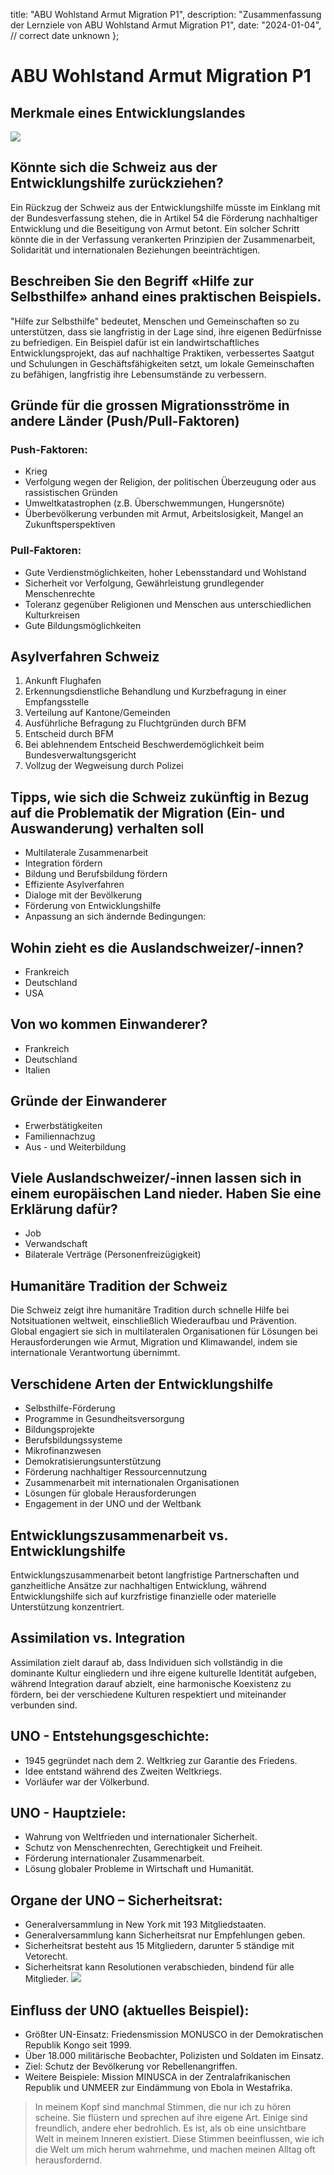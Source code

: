   title: "ABU Wohlstand Armut Migration P1",
  description:
    "Zusammenfassung der Lernziele von ABU Wohlstand Armut Migration P1",
  date: "2024-01-04", // correct date unknown
};

# ABU Wohlstand Armut Migration P1

## Merkmale eines Entwicklungslandes

![](/3lehrjahr/entwicklungs.png)

## Könnte sich die Schweiz aus der Entwicklungshilfe zurückziehen?

Ein Rückzug der Schweiz aus der Entwicklungshilfe müsste im Einklang mit der Bundesverfassung stehen, die in Artikel 54 die Förderung nachhaltiger Entwicklung und die Beseitigung von Armut betont. Ein solcher Schritt könnte die in der Verfassung verankerten Prinzipien der Zusammenarbeit, Solidarität und internationalen Beziehungen beeinträchtigen.

## Beschreiben Sie den Begriff «Hilfe zur Selbsthilfe» anhand eines praktischen Beispiels.

"Hilfe zur Selbsthilfe" bedeutet, Menschen und Gemeinschaften so zu unterstützen, dass sie langfristig in der Lage sind, ihre eigenen Bedürfnisse zu befriedigen. Ein Beispiel dafür ist ein landwirtschaftliches Entwicklungsprojekt, das auf nachhaltige Praktiken, verbessertes Saatgut und Schulungen in Geschäftsfähigkeiten setzt, um lokale Gemeinschaften zu befähigen, langfristig ihre Lebensumstände zu verbessern.

## Gründe für die grossen Migrationsströme in andere Länder (Push/Pull-Faktoren)

### Push-Faktoren:

- Krieg
- Verfolgung wegen der Religion, der politischen Überzeugung oder aus rassistischen Gründen
- Umweltkatastrophen (z.B. Überschwemmungen, Hungersnöte)
- Überbevölkerung verbunden mit Armut, Arbeitslosigkeit, Mangel an Zukunftsperspektiven

### Pull-Faktoren:

- Gute Verdienstmöglichkeiten, hoher Lebensstandard und Wohlstand
- Sicherheit vor Verfolgung, Gewährleistung grundlegender Menschenrechte
- Toleranz gegenüber Religionen und Menschen aus unterschiedlichen Kulturkreisen
- Gute Bildungsmöglichkeiten

## Asylverfahren Schweiz

1. Ankunft Flughafen
2. Erkennungsdienstliche Behandlung und Kurzbefragung in einer Empfangsstelle
3. Verteilung auf Kantone/Gemeinden
4. Ausführliche Befragung zu Fluchtgründen durch BFM
5. Entscheid durch BFM
6. Bei ablehnendem Entscheid Beschwerdemöglichkeit beim Bundesverwaltungsgericht
7. Vollzug der Wegweisung durch Polizei

## Tipps, wie sich die Schweiz zukünftig in Bezug auf die Problematik der Migration (Ein- und Auswanderung) verhalten soll

- Multilaterale Zusammenarbeit
- Integration fördern
- Bildung und Berufsbildung fördern
- Effiziente Asylverfahren
- Dialoge mit der Bevölkerung
- Förderung von Entwicklungshilfe
- Anpassung an sich ändernde Bedingungen:

## Wohin zieht es die Auslandschweizer/-innen?

- Frankreich
- Deutschland
- USA

## Von wo kommen Einwanderer?

- Frankreich
- Deutschland
- Italien

## Gründe der Einwanderer

- Erwerbstätigkeiten
- Familiennachzug
- Aus - und Weiterbildung

## Viele Auslandschweizer/-innen lassen sich in einem europäischen Land nieder. Haben Sie eine Erklärung dafür?

- Job
- Verwandschaft
- Bilaterale Verträge (Personenfreizügigkeit)

## Humanitäre Tradition der Schweiz

Die Schweiz zeigt ihre humanitäre Tradition durch schnelle Hilfe bei Notsituationen weltweit, einschließlich Wiederaufbau und Prävention. Global engagiert sie sich in multilateralen Organisationen für Lösungen bei Herausforderungen wie Armut, Migration und Klimawandel, indem sie internationale Verantwortung übernimmt.

## Verschidene Arten der Entwicklungshilfe

- Selbsthilfe-Förderung
- Programme in Gesundheitsversorgung
- Bildungsprojekte
- Berufsbildungssysteme
- Mikrofinanzwesen
- Demokratisierungsunterstützung
- Förderung nachhaltiger Ressourcennutzung
- Zusammenarbeit mit internationalen Organisationen
- Lösungen für globale Herausforderungen
- Engagement in der UNO und der Weltbank

## Entwicklungszusammenarbeit vs. Entwicklungshilfe

Entwicklungszusammenarbeit betont langfristige Partnerschaften und ganzheitliche Ansätze zur nachhaltigen Entwicklung, während Entwicklungshilfe sich auf kurzfristige finanzielle oder materielle Unterstützung konzentriert.

## Assimilation vs. Integration

Assimilation zielt darauf ab, dass Individuen sich vollständig in die dominante Kultur eingliedern und ihre eigene kulturelle Identität aufgeben, während Integration darauf abzielt, eine harmonische Koexistenz zu fördern, bei der verschiedene Kulturen respektiert und miteinander verbunden sind.

## UNO - Entstehungsgeschichte:

- 1945 gegründet nach dem 2. Weltkrieg zur Garantie des Friedens.
- Idee entstand während des Zweiten Weltkriegs.
- Vorläufer war der Völkerbund.

## UNO - Hauptziele:

- Wahrung von Weltfrieden und internationaler Sicherheit.
- Schutz von Menschenrechten, Gerechtigkeit und Freiheit.
- Förderung internationaler Zusammenarbeit.
- Lösung globaler Probleme in Wirtschaft und Humanität.

## Organe der UNO – Sicherheitsrat:

- Generalversammlung in New York mit 193 Mitgliedstaaten.
- Generalversammlung kann Sicherheitsrat nur Empfehlungen geben.
- Sicherheitsrat besteht aus 15 Mitgliedern, darunter 5 ständige mit Vetorecht.
- Sicherheitsrat kann Resolutionen verabschieden, bindend für alle Mitglieder.
  ![](/3lehrjahr/uno.png)

## Einfluss der UNO (aktuelles Beispiel):

- Größter UN-Einsatz: Friedensmission MONUSCO in der Demokratischen Republik Kongo seit 1999.
- Über 18.000 militärische Beobachter, Polizisten und Soldaten im Einsatz.
- Ziel: Schutz der Bevölkerung vor Rebellenangriffen.
- Weitere Beispiele: Mission MINUSCA in der Zentralafrikanischen Republik und UNMEER zur Eindämmung von Ebola in Westafrika.

> In meinem Kopf sind manchmal Stimmen, die nur ich zu hören scheine. Sie flüstern und sprechen auf ihre eigene Art. Einige sind freundlich, andere eher bedrohlich. Es ist, als ob eine unsichtbare Welt in meinem Inneren existiert. Diese Stimmen beeinflussen, wie ich die Welt um mich herum wahrnehme, und machen meinen Alltag oft herausfordernd.
